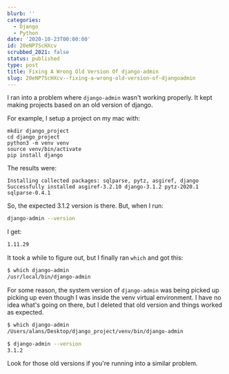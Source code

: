 ```yaml
---
blurb: ''
categories:
  - Django
  - Python
date: '2020-10-23T00:00:00'
id: 20eNP7ScHXcv
scrubbed_2021: false
status: published
type: post
title: Fixing A Wrong Old Version Of django-admin
slug: 20eNP7ScHXcv--fixing-a-wrong-old-version-of-djangoadmin
---
```


I ran into a problem where `django-admin` wasn't working properly. It kept making projects based on an old version of django. 

For example, I setup a project on my mac with:

```bash{numberLines: true}
mkdir django_project
cd django_project
python3 -m venv venv
source venv/bin/activate
pip install django
```

The results were:

```python{numberLines: true}
Installing collected packages: sqlparse, pytz, asgiref, django
Successfully installed asgiref-3.2.10 django-3.1.2 pytz-2020.1 sqlparse-0.4.1    
```

So, the expected 3.1.2 version is there. But, when I run:

```bash
django-admin --version 
```

I get:

```bash
1.11.29
```

It took a while to figure out, but I finally ran `which` and got this:

```bash
$ which django-admin
/usr/local/bin/django-admin
```

For some reason, the system version of `django-admin` was being picked up picking up even though I was inside the venv virtual environment. I have no idea what's going on there, but I deleted that old version and things worked as expected. 

```bash
$ which django-admin
/Users/alans/Desktop/django_project/venv/bin/django-admin

$ django-admin --version
3.1.2

```

Look for those old versions if you're running into a similar problem.

